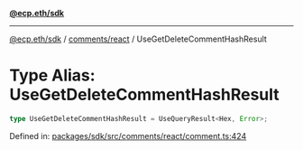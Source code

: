 [**@ecp.eth/sdk**](../../../index.mdx)

***

[@ecp.eth/sdk](/sdk-reference/index.mdx) / [comments/react](/sdk-reference/comments/react/index.mdx) / UseGetDeleteCommentHashResult

# Type Alias: UseGetDeleteCommentHashResult

```ts
type UseGetDeleteCommentHashResult = UseQueryResult<Hex, Error>;
```

Defined in: [packages/sdk/src/comments/react/comment.ts:424](https://github.com/ecp-eth/comments-monorepo/blob/main/packages/sdk/src/comments/react/comment.ts#L424)
